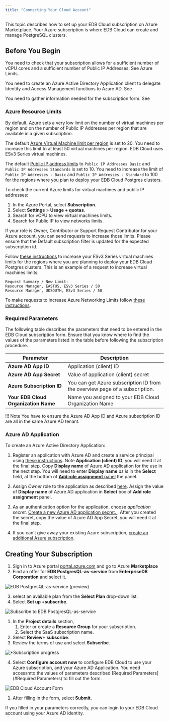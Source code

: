 ```yaml
---
title: "Connecting Your Cloud Account"
---
```


This topic describes how to set up your EDB Cloud subscription on Azure Marketplace. Your Azure subscription is where EDB Cloud can create and manage PostgreSQL clusters.

## Before You Begin

You need to check that your subscription allows for a sufficient number of vCPU cores and a sufficient number of Public IP Addresses. See Azure Limits.

You need to create an Azure Active Directory Application client to delegate Identity and Access Management functions to Azure AD. See 

You need to gather information needed for the subscription form. See 

### Azure Resource Limits

By default, Azure sets a very low limit on the number of virtual machines per region and on the number of Public IP Addresses per region that are available in a given subscription. 

The default [Azure Virtual Machine  limit per region](https://docs.microsoft.com/en-us/azure/azure-resource-manager/management/azure-subscription-service-limits#virtual-machines-limits---azure-resource-manager) is set to 20. You need to increase this limit to at least 50 virtual machines per region. EDB Cloud uses ESv3 Series virtual machines. 

The default [Public IP address limits](https://docs.microsoft.com/en-us/azure/azure-resource-manager/management/azure-subscription-service-limits#publicip-address) to `Public IP Addresses Basic` and `Public IP Addresses Standards` is set to 10. You need to increase the limit of `Public IP Addresses - Basic` and `Public IP Addresses - Standard` to 100 for the regions where you plan to deploy your EDB Cloud Postgres clusters.

To check the current Azure limits for virtual machines and public IP addresses:

1. In the Azure Portal, select **Subscription**.
2. Select **Settings** > **Usage + quotas**.
1. Search for vCPU to view virtual machines limits.
1. Search for Public IP to view networks limits.

If your role is Owner, Contributor or Support Request Contributor for your Azure account, you can send requests to increase those limits. Please ensure that the Default subscription filter is updated for the expected subscription id.

Follow [these instructions](https://docs.microsoft.com/en-us/azure/azure-portal/supportability/per-vm-quota-requests#request-a-standard-quota-increase-from-help--support) to increase your ESv3 Series virtual machines limits for the regions where you are planning to deploy your EDB Cloud Postgres clusters. This is an example of a request to increase virtual machines limits:

```
Request Summary / New Limit:
Resource Manager, EASTUS, ESv3 Series / 50
Resource Manager, UKSOUTH, ESv3 Series / 50

```
To make requests to increase Azure Networking Limits follow [these instructions](https://docs.microsoft.com/en-us/azure/azure-portal/supportability/networking-quota-requests#request-networking-quota-increase-at-subscription-level-using-help--support).


### Required Parameters

The following table describes the parameters that need to be entered in the EDB Cloud subscription form.
Ensure that you know where to find the values of the parameters listed in the table before following the subscription procedure.


| Parameter                             | Description                                                                  |
| ------------------------------------- | ---------------------------------------------------------------------------- |
| **Azure AD App ID**                   | Application (client) ID                                                      |
| **Azure AD App Secret**               | Value of application (client) secret                                         |
| **Azure Subscription ID**             | You can get Azure subscription ID from the overview page of a subscription.  |
| **Your EDB Cloud Organization Name**  | Name you assigned to your EDB Cloud Organization Name                          |

!!! Note
    You have to ensure the Azure AD App ID and Azure subscription ID are all in the same Azure AD tenant.


### Azure AD Application

To create an Azure Active Directory Application:
1. Register an application with Azure AD and create a service principal using [these instructions](https://docs.microsoft.com/en-us/azure/active-directory/develop/howto-create-service-principal-portal#register-an-application-with-azure-ad-and-create-a-service-principal).
Note **Application (client) ID**, you will need it at the final step. Copy **Display name** of Azure AD application for the use in the next step.
You will need to enter **Display name** _as is_ in the **Select** field, at the bottom of  [**Add role assignment** panel](https://docs.microsoft.com/en-us/azure/role-based-access-control/role-assignments-portal?tabs=current#step-2-open-the-add-role-assignment-pane)   the panel.

2. Assign _Owner_ role to the application as described [here](https://docs.microsoft.com/en-us/azure/active-directory/develop/howto-create-service-principal-portal#assign-a-role-to-the-application). Assign the value of **Display name** of Azure AD application in **Select** box of **Add role assignment** panel.

3. As an authentication option for the application, choose _application secret._ [Create a new Azure AD application secret. ](https://docs.microsoft.com/en-us/azure/active-directory/develop/howto-create-service-principal-portal#option-2-create-a-new-application-secret). After you created the secret, copy  the value of Azure AD App Secret, you will need it at the final step.

4. If you can’t give away your existing Azure subscription, [create an additional Azure subscription](https://docs.microsoft.com/en-us/azure/cost-management-billing/manage/create-subscription).

## Creating Your Subscription

1. Sign in to Azure portal [portal.azure.com](https://portal.azure.com/)  and go to Azure **Marketplace**
2. Find an offer for **EDB PostgresQL-as-service** from **EnterpriseDB Corporation** and select it.

![*EDB PostgresQL-as-service (preview)*](images/marketplace-preview.png)

3. select an available plan from the **Select Plan** drop-down list. 
4. Select **Set up +subscribe**. 

![*Subscribe to EDB PostgresQL-as-service*](images/subscribe-to-dbaas.png "image_tooltip")

1. In the **Project details** section, 
   1. Enter or create a **Resource Group** for your subscription. 
   3. Select the SaaS subscription name.
1. Select **Review+ subscribe**.
1. Review the terms of use and select **Subscribe**.

![*Subscription progress](images/subscription-process.png "image_tooltip")

4. Select **Configure account now** to configure EDB Cloud to use your Azure subscription, and your Azure AD Application.
You need accessmto the values of parameters described [Required Parameters](#Required Parameters) to fill out the form.

![*EDB Cloud Account Form*](images/edbcloud.png "image_tooltip")

1. After filling in the form, select **Submit.**
 
If you filled in your parameters correctly, you can login to your EDB Cloud account using your Azure AD identity.
